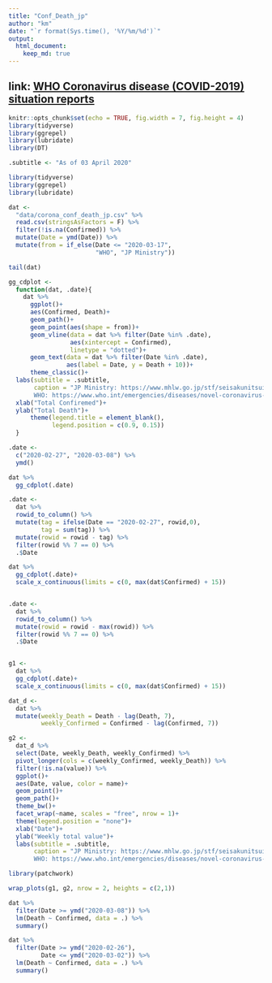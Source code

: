 ```yaml
---
title: "Conf_Death_jp"
author: "km"
date: "`r format(Sys.time(), '%Y/%m/%d')`"
output: 
  html_document:
    keep_md: true
---
```


## link: [WHO Coronavirus disease (COVID-2019) situation reports](https://www.who.int/emergencies/diseases/novel-coronavirus-2019/situation-reports/)


```r
knitr::opts_chunk$set(echo = TRUE, fig.width = 7, fig.height = 4)
library(tidyverse)
library(ggrepel)
library(lubridate)
library(DT)

.subtitle <- "As of 03 April 2020"
```

```r
library(tidyverse)
library(ggrepel)
library(lubridate)
```

```r
dat <- 
  "data/corona_conf_death_jp.csv" %>% 
  read.csv(stringsAsFactors = F) %>% 
  filter(!is.na(Confirmed)) %>% 
  mutate(Date = ymd(Date)) %>% 
  mutate(from = if_else(Date <= "2020-03-17",
                        "WHO", "JP Ministry"))
```

```r
tail(dat)
```

```r
gg_cdplot <- 
  function(dat, .date){
    dat %>% 
      ggplot()+
      aes(Confirmed, Death)+
      geom_path()+
      geom_point(aes(shape = from))+
      geom_vline(data = dat %>% filter(Date %in% .date),
                 aes(xintercept = Confirmed), 
                 linetype = "dotted")+ 
      geom_text(data = dat %>% filter(Date %in% .date),
                aes(label = Date, y = Death + 10))+
      theme_classic()+
  labs(subtitle = .subtitle,
       caption = "JP Ministry: https://www.mhlw.go.jp/stf/seisakunitsuite/bunya/0000121431_00086.html
       WHO: https://www.who.int/emergencies/diseases/novel-coronavirus-2019/situation-reports/")+
  xlab("Total Confiremed")+
  ylab("Total Death")+
      theme(legend.title = element_blank(),
            legend.position = c(0.9, 0.15))
  }
```


```r
.date <-
  c("2020-02-27", "2020-03-08") %>% 
  ymd()

dat %>% 
  gg_cdplot(.date)

.date <- 
  dat %>% 
  rowid_to_column() %>% 
  mutate(tag = ifelse(Date == "2020-02-27", rowid,0),
         tag = sum(tag)) %>% 
  mutate(rowid = rowid - tag) %>% 
  filter(rowid %% 7 == 0) %>% 
  .$Date

dat %>% 
  gg_cdplot(.date)+
  scale_x_continuous(limits = c(0, max(dat$Confirmed) + 15))


.date <-
  dat %>% 
  rowid_to_column() %>% 
  mutate(rowid = rowid - max(rowid)) %>% 
  filter(rowid %% 7 == 0) %>% 
  .$Date


g1 <-
  dat %>% 
  gg_cdplot(.date)+
  scale_x_continuous(limits = c(0, max(dat$Confirmed) + 15))
```

```r
dat_d <-
  dat %>% 
  mutate(weekly_Death = Death - lag(Death, 7),
         weekly_Confirmed = Confirmed - lag(Confirmed, 7))

g2 <-
  dat_d %>%
  select(Date, weekly_Death, weekly_Confirmed) %>% 
  pivot_longer(cols = c(weekly_Confirmed, weekly_Death)) %>%
  filter(!is.na(value)) %>% 
  ggplot()+
  aes(Date, value, color = name)+
  geom_point()+
  geom_path()+
  theme_bw()+
  facet_wrap(~name, scales = "free", nrow = 1)+
  theme(legend.position = "none")+
  xlab("Date")+
  ylab("Weekly total value")+
  labs(subtitle = .subtitle,
       caption = "JP Ministry: https://www.mhlw.go.jp/stf/seisakunitsuite/bunya/0000121431_00086.html
       WHO: https://www.who.int/emergencies/diseases/novel-coronavirus-2019/situation-reports/")
```

```r

library(patchwork)

wrap_plots(g1, g2, nrow = 2, heights = c(2,1))
```

```r
dat %>% 
  filter(Date >= ymd("2020-03-08")) %>% 
  lm(Death ~ Confirmed, data = .) %>% 
  summary()

dat %>% 
  filter(Date >= ymd("2020-02-26"), 
         Date <= ymd("2020-03-02")) %>% 
  lm(Death ~ Confirmed, data = .) %>% 
  summary()
```


